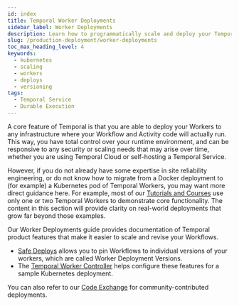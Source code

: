 ```yaml
---
id: index
title: Temporal Worker Deployments
sidebar_label: Worker Deployments
description: Learn how to programmatically scale and deploy your Temporal Workers into common production environments using our provided tooling and best practices.
slug: /production-deployment/worker-deployments
toc_max_heading_level: 4
keywords:
  - kubernetes
  - scaling
  - workers
  - deploys
  - versioning
tags:
  - Temporal Service
  - Durable Execution
---
```


A core feature of Temporal is that you are able to deploy your Workers to any infrastructure where your Workflow and Activity code will actually run.
This way, you have total control over your runtime environment, and can be responsive to any security or scaling needs that may arise over time, whether you are using Temporal Cloud or self-hosting a Temporal Service.

However, if you do not already have some expertise in site reliability engineering, or do not know how to migrate from a Docker deployment to (for example) a Kubernetes pod of Temporal Workers, you may want more direct guidance here.
For example, most of our [Tutorials and Courses](https://learn.temporal.io/) use only one or two Temporal Workers to demonstrate core functionality.
The content in this section will provide clarity on real-world deployments that grow far beyond those examples.

Our Worker Deployments guide provides documentation of Temporal product features that make it easier to scale and revise your Workflows.

- [Safe Deploys](/production-deployment/worker-deployments/safe-deploys) allows you to pin Workflows to individual versions of your workers, which are called Worker Deployment Versions.
- The [Temporal Worker Controller](/production-deployment/worker-deployments/kubernetes-controller) helps configure these features for a sample Kubernetes deployment.

You can also refer to our [Code Exchange](https://temporal.io/code-exchange) for community-contributed deployments.